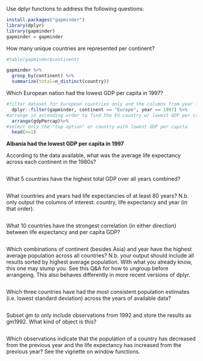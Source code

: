 Use dplyr functions to address the following questions:
```r
install.packages("gapminder")
library(dplyr)
library(gapminder)
gapminder = gapminder
```

How many unique countries are represented per continent?

```r
#table(gapminder$continent)

gapminder %>%
  group_by(continent) %>%
  summarize(total=n_distinct(country))
```
Which European nation had the lowest GDP per capita in 1997?

```r
#filter dataset for European countries only and the columns from year 1997 
  dplyr::filter(gapminder, continent == "Europe", year == 1997) %>%
#arrange in ascending order to find the EU country w/ lowest GDP per capita 
  arrange(gdpPercap)%>%
#select only the "top option" or country with lowest GDP per capita
  head(n=1)
```
**Albania had the lowest GDP per capita in 1997**

According to the data available, what was the average life expectancy across each continent in the 1980s?
```r

```

What 5 countries have the highest total GDP over all years combined?

```r

```

What countries and years had life expectancies of at least 80 years? N.b. only output the columns of interest: country, life expectancy and year (in that order).
```r

```

What 10 countries have the strongest correlation (in either direction) between life expectancy and per capita GDP?
```r

```

Which combinations of continent (besides Asia) and year have the highest average population across all countries? N.b. your output should include all results sorted by highest average population. With what you already know, this one may stump you. See this Q&A for how to ungroup before arrangeing. This also behaves differently in more recent versions of dplyr.
```r

```

Which three countries have had the most consistent population estimates (i.e. lowest standard deviation) across the years of available data?
```r

```

Subset gm to only include observations from 1992 and store the results as gm1992. What kind of object is this?
```r

```

Which observations indicate that the population of a country has decreased from the previous year and the life expectancy has increased from the previous year? See the vignette on window functions.
```r

```

